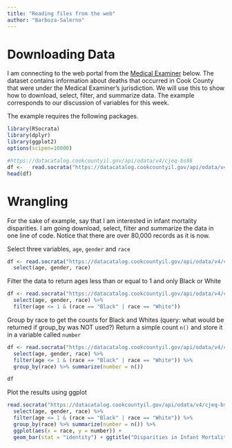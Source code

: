 ```yaml
---
title: "Reading files from the web"
author: "Barboza-Salerno"
---
```

# Downloading Data

I am connecting to the web portal from the [Medical Examiner](https://datacatalog.cookcountyil.gov/Public-Safety/Medical-Examiner-Case-Archive/cjeq-bs86/about_data) below. The dataset contains information about deaths that occurred in Cook County that were under the Medical Examiner’s jurisdiction. We will use this to show how to download, select, filter, and summarize data. The example corresponds to our discussion of variables for this week.

The example requires the following packages.
```r
library(RSocrata)
library(dplyr)
library(ggplot2)
options(scipen=10000)
```

```r

#https://datacatalog.cookcountyil.gov/api/odata/v4/cjeq-bs86
df <-   read.socrata("https://datacatalog.cookcountyil.gov/api/odata/v4/cjeq-bs86")
head(df)
```
# Wrangling
For the sake of example, say that I am interested in infant mortality disparities. I am going download, select, filter and summarize the data in one line of code. Notice that there are over 80,000 records as it is now.

Select three variables, `age`, `gender` and `race`
```r
df <- read.socrata("https://datacatalog.cookcountyil.gov/api/odata/v4/cjeq-bs86") %>%
  select(age, gender, race) 
```

Filter the data to return ages less than or equal to 1 and only Black or White
```r
df <- read.socrata("https://datacatalog.cookcountyil.gov/api/odata/v4/cjeq-bs86") %>%
  select(age, gender, race) %>%
  filter(age <= 1 & (race == "Black" | race == "White")) 
```

Group by race to get the counts for Black and Whites (query: what would be returned if group_by was NOT used?)
Return a simple count `n()` and store it in a variable called `number`

```r
df <- read.socrata("https://datacatalog.cookcountyil.gov/api/odata/v4/cjeq-bs86") %>%
  select(age, gender, race) %>%
  filter(age <= 1 & (race == "Black" | race == "White")) %>%
  group_by(race) %>% summarize(number = n())

df
```

Plot the results using ggplot
```r
read.socrata("https://datacatalog.cookcountyil.gov/api/odata/v4/cjeq-bs86") %>%
  select(age, gender, race) %>%
  filter(age <= 1 & (race == "Black" | race == "White")) %>%
  group_by(race) %>% summarize(number = n()) %>%
  ggplot(aes(x = race, y = number)) +
  geom_bar(stat = "identity") + ggtitle("Disparities in Infant Mortality by Race, Chicago Illinois")
```

